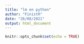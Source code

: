 ```yaml
---
title: "lm en python"
author: "FinistR"
date: "26/08/2021"
output: html_document
---
```


```r
knitr::opts_chunk$set(echo = TRUE)
```

